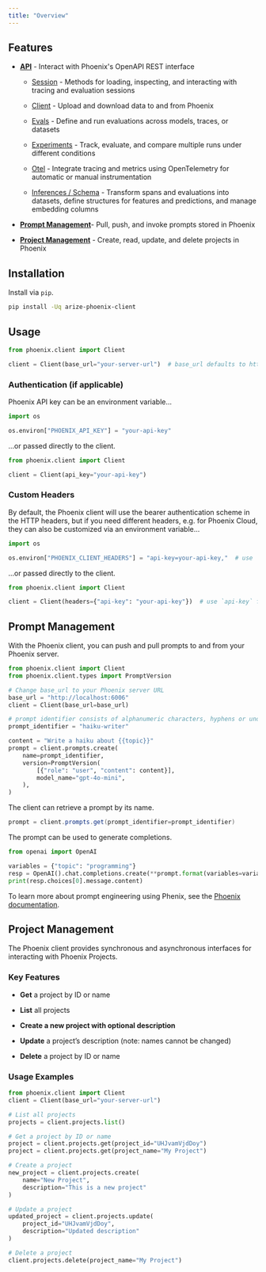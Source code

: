 ```yaml
---
title: "Overview"
---
```


## Features

* [**API**](https://arize-phoenix.readthedocs.io/en/latest/) - Interact with Phoenix's OpenAPI REST interface

  * [Session](https://arize-phoenix.readthedocs.io/en/latest/api/session.html) - Methods for loading, inspecting, and interacting with tracing and evaluation sessions

  * [Client](https://arize-phoenix.readthedocs.io/en/latest/api/client.html) - Upload and download data to and from Phoenix

  * [Evals](https://arize-phoenix.readthedocs.io/en/latest/api/evals.html) - Define and run evaluations across models, traces, or datasets

  * [Experiments](https://arize-phoenix.readthedocs.io/en/latest/api/experiments.html) - Track, evaluate, and compare multiple runs under different conditions

  * [Otel](https://arize-phoenix.readthedocs.io/en/latest/api/otel.html) - Integrate tracing and metrics using OpenTelemetry for automatic or manual instrumentation

  * [Inferences / Schema](https://arize-phoenix.readthedocs.io/en/latest/api/inferences_schema.html) - Transform spans and evaluations into datasets, define structures for features and predictions, and manage embedding columns

* [**Prompt Management**](/phoenix/sdk-api-reference/python/overview#prompt-management)- Pull, push, and invoke prompts stored in Phoenix

* [**Project Management**](/phoenix/sdk-api-reference/python/overview#project-management) - Create, read, update, and delete projects in Phoenix

## Installation

Install via `pip`.

```sh
pip install -Uq arize-phoenix-client
```

## Usage

```python
from phoenix.client import Client

client = Client(base_url="your-server-url")  # base_url defaults to http://localhost:6006
```

### Authentication (if applicable)

Phoenix API key can be an environment variable...

```py
import os

os.environ["PHOENIX_API_KEY"] = "your-api-key"
```

...or passed directly to the client.

```py
from phoenix.client import Client

client = Client(api_key="your-api-key")
```

### Custom Headers

By default, the Phoenix client will use the bearer authentication scheme in the HTTP headers, but if you need different headers, e.g. for Phoenix Cloud, they can also be customized via an environment variable...

```python
import os

os.environ["PHOENIX_CLIENT_HEADERS"] = "api-key=your-api-key,"  # use `api-key` for Phoenix Cloud
```

...or passed directly to the client.

```python
from phoenix.client import Client

client = Client(headers={"api-key": "your-api-key"})  # use `api-key` for Phoenix Cloud
```

## Prompt Management

With the Phoenix client, you can push and pull prompts to and from your Phoenix server.

```python
from phoenix.client import Client
from phoenix.client.types import PromptVersion

# Change base_url to your Phoenix server URL
base_url = "http://localhost:6006"
client = Client(base_url=base_url)

# prompt identifier consists of alphanumeric characters, hyphens or underscores
prompt_identifier = "haiku-writer"

content = "Write a haiku about {{topic}}"
prompt = client.prompts.create(
    name=prompt_identifier,
    version=PromptVersion(
        [{"role": "user", "content": content}],
        model_name="gpt-4o-mini",
    ),
)
```

The client can retrieve a prompt by its name.

```csharp
prompt = client.prompts.get(prompt_identifier=prompt_identifier)
```

The prompt can be used to generate completions.

```python
from openai import OpenAI

variables = {"topic": "programming"}
resp = OpenAI().chat.completions.create(**prompt.format(variables=variables))
print(resp.choices[0].message.content)
```

To learn more about prompt engineering using Phenix, see the [Phoenix documentation](https://arize.com/docs/phoenix/prompt-engineering/how-to-prompts).

## Project Management

The Phoenix client provides synchronous and asynchronous interfaces for interacting with Phoenix Projects.

### Key Features

* **Get** a project by ID or name

* **List** all projects

* **Create a new project with optional description**

* **Update** a project’s description (note: names cannot be changed)

* **Delete** a project by ID or name

### Usage Examples

```python
from phoenix.client import Client
client = Client(base_url="your-server-url")

# List all projects
projects = client.projects.list()

# Get a project by ID or name
project = client.projects.get(project_id="UHJvamVjdDoy")
project = client.projects.get(project_name="My Project")

# Create a project
new_project = client.projects.create(
    name="New Project",
    description="This is a new project"
)

# Update a project
updated_project = client.projects.update(
    project_id="UHJvamVjdDoy",
    description="Updated description"
)

# Delete a project
client.projects.delete(project_name="My Project")
```


